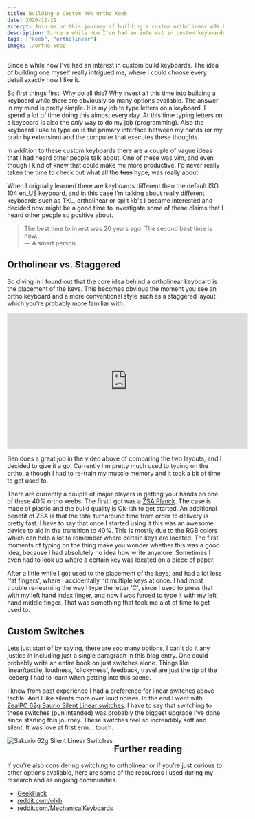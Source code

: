 ```yaml
---
title: Building a Custom 40% Ortho Keeb
date: 2020-12-21
excerpt: Join me on this journey of building a custom ortholinear 40% keyboard.
description: Since a while now I've had an interest in custom keyboards. The idea of building one myself really spoke to me, so I decided to do it. Read how I did in this post.
tags: ["keeb", "ortholinear"]
image: ./ortho.webp
---
```


Since a while now I've had an interest in custom build keyboards. The idea of building one myself really intrigued me, where I could choose every detail exactly how I like it.

So first things first. Why do all this? Why invest all this time into building a keyboard while there are obviously so many options available. The answer in my mind is pretty simple. It is my job to type letters on a keyboard. I spend a lot of time doing this almost every day. At this time typing letters on a keyboard is also the _only_ way to do my job (programming). Also the keyboard I use to type on is the primary interface between my hands (or my brain by extension) and the computer that executes these thoughts.

In addition to these custom keyboards there are a couple of vague ideas that I had heard other people talk about. One of these was vim, and even though I kind of knew that could make me more productive. I'd never really taken the time to check out what all the ~~fuss~~ hype, was really about.

When I orignally learned there are keyboards different than the default ISO 104 en_US keyboard, and in this case I'm talking about really different keyboards such as TKL, ortholinear or split kb's I became interested and decided now might be a good time to investigate some of these claims that I heard other people so positive about.

<blockquote>
  The best time to invest was 20 years ago. The second best time is now.
  <footer>&mdash; A smart person.</footer>
</blockquote>

## Ortholinear vs. Staggered

So diving in I found out that the core idea behind a ortholinear keyboard is the placement of the keys. This becomes obvious the moment you see an ortho keyboard and a more conventional style such as a staggered layout which you're probably more familiar with.

<iframe
  width="560"
  height="315"
  src="https://www.youtube-nocookie.com/embed/Ho_CFfdsmc8"
  title="YouTube video player"
  frameborder="0"
  allow="accelerometer; autoplay; clipboard-write; encrypted-media; gyroscope; picture-in-picture"
  allowfullscreen
></iframe>

Ben does a great job in the video above of comparing the two layouts, and I decided to give it a go. Currently I'm pretty much used to typing on the ortho, although I had to re-train my muscle memory and it took a bit of time to get used to.

There are currently a couple of major players in getting your hands on one of these 40% ortho keebs. The first I got was a [ZSA Planck](https://www.zsa.io/planck/). The case is made of plastic and the build quality is Ok-ish to get started. An additional benefit of ZSA is that the total turnaround time from order to delivery is pretty fast. I have to say that once I started using it this was an awesome device to aid in the transition to 40%. This is mostly due to the RGB colors which can help a lot to remember where certain keys are located. The first moments of typing on the thing make you wonder whether this was a good idea, because I had absolutely no idea how write anymore. Sometimes I even had to look up where a certain key was located on a piece of paper.

After a little while I got used to the placement of the keys, and had a lot less 'fat fingers', where I accidentally hit multiple keys at once. I had most trouble re-learning the way I type the letter 'C', since I used to press that with my left hand index finger, and now I was forced to type it with my left hand middle finger. That was something that took me alot of time to get used to.

## Custom Switches

Lets just start of by saying, there are soo many options, I can't do it any justice
in including just a single paragraph in this blog entry. One could probably write
an entire book on just switches alone. Things like linear/tactile, loudness, 'clickyness',
feedback, travel are just the tip of the iceberg I had to learn when getting into
this scene.

I knew from past experience I had a preference for linear switches above tactile. And I like silents more over loud noises. In the end I went with [ZealPC 62g Saurio Silent Linear switches](https://zealpc.net/products/sakurio-roselio?variant=14010040746047). I have to say that switching to these switches (pun intended) was probably the biggest upgrade I've done since starting this journey. These switches feel so increadibly soft and silent. It was love at first erm... touch.

<img
  align="left"
  src="sakurios.webp"
  alt="Sakurio 62g Silent Linear Switches"
/>

## Further reading

If you're also considering switching to ortholinear or if you're just curious to other options available, here are some of the resources I used during my research and as ongoing communities.

- [GeekHack](https://geekhack.org/index.php?board=31.0)
- [reddit.com/olkb](https://www.reddit.com/r/olkb/)
- [reddit.com/MechanicalKeyboards](https://www.reddit.com/r/MechanicalKeyboards/)
